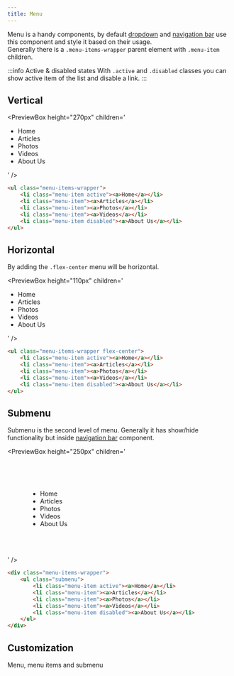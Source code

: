 ```yaml
---
title: Menu
---
```



Menu is a handy components, by default [dropdown](/docs/components/dropdown) and [navigation bar](/docs/components/navbar) use this component and style it based on their usage.  
Generally there is a `.menu-items-wrapper` parent element with `.menu-item` children.

:::info Active & disabled states
With `.active` and `.disabled` classes you can show active item of the list and disable a link.
:::

## Vertical

<PreviewBox
	height="270px"
	children='
<!DOCTYPE html>
<html lang="en">
	<head>
		<meta charset="UTF-8" />
		<meta http-equiv="X-UA-Compatible" content="IE=edge" />
		<meta name="viewport" content="width=device-width, initial-scale=1.0" />
		<link rel="stylesheet" href="https://raw.githack.com/amir2mi/FlatifyCSS/master/dist/css/flatify-min.css" />
		<title>Menu</title>
	</head>
	<body>
		<ul class="menu-items-wrapper">
			<li class="menu-item active"><a>Home</a></li>
			<li class="menu-item"><a>Articles</a></li>
			<li class="menu-item"><a>Photos</a></li>
			<li class="menu-item"><a>Videos</a></li>
			<li class="menu-item disabled"><a>About Us</a></li>
		</ul>
	</body>
</html>
'
/>

```html title="index.html"
<ul class="menu-items-wrapper">
	<li class="menu-item active"><a>Home</a></li>
	<li class="menu-item"><a>Articles</a></li>
	<li class="menu-item"><a>Photos</a></li>
	<li class="menu-item"><a>Videos</a></li>
	<li class="menu-item disabled"><a>About Us</a></li>
</ul>
```

## Horizontal

By adding the `.flex-center` menu will be horizontal.

<PreviewBox
	height="110px"
	children='
<!DOCTYPE html>
<html lang="en">
	<head>
		<meta charset="UTF-8" />
		<meta http-equiv="X-UA-Compatible" content="IE=edge" />
		<meta name="viewport" content="width=device-width, initial-scale=1.0" />
		<link rel="stylesheet" href="https://raw.githack.com/amir2mi/FlatifyCSS/master/dist/css/flatify-min.css" />
		<title>Menu</title>
	</head>
	<body>
		<ul class="menu-items-wrapper flex-center">
			<li class="menu-item active"><a>Home</a></li>
			<li class="menu-item"><a>Articles</a></li>
			<li class="menu-item"><a>Photos</a></li>
			<li class="menu-item"><a>Videos</a></li>
			<li class="menu-item disabled"><a>About Us</a></li>
		</ul>
	</body>
</html>
'
/>

```html title="index.html"
<ul class="menu-items-wrapper flex-center">
	<li class="menu-item active"><a>Home</a></li>
	<li class="menu-item"><a>Articles</a></li>
	<li class="menu-item"><a>Photos</a></li>
	<li class="menu-item"><a>Videos</a></li>
	<li class="menu-item disabled"><a>About Us</a></li>
</ul>
```

## Submenu

Submenu is the second level of menu. Generally it has show/hide functionality but inside [navigation bar](/docs/components/navbar) component.

<PreviewBox
	height="250px"
	children='
<!DOCTYPE html>
<html lang="en">
	<head>
		<meta charset="UTF-8" />
		<meta http-equiv="X-UA-Compatible" content="IE=edge" />
		<meta name="viewport" content="width=device-width, initial-scale=1.0" />
		<link rel="stylesheet" href="https://raw.githack.com/amir2mi/FlatifyCSS/master/dist/css/flatify-min.css" />
		<title>Menu</title>
	</head>
	<body>
		<div class="menu-items-wrapper" style="padding: 50px">
			<ul class="menu-items-wrapper submenu arrow-top">
				<li class="menu-item active"><a>Home</a></li>
				<li class="menu-item"><a>Articles</a></li>
				<li class="menu-item"><a>Photos</a></li>
				<li class="menu-item"><a>Videos</a></li>
				<li class="menu-item disabled"><a>About Us</a></li>
			</ul>
		</div>
	</body>
</html>
'
/>

```html title="index.html"
<div class="menu-items-wrapper">
	<ul class="submenu">
		<li class="menu-item active"><a>Home</a></li>
		<li class="menu-item"><a>Articles</a></li>
		<li class="menu-item"><a>Photos</a></li>
		<li class="menu-item"><a>Videos</a></li>
		<li class="menu-item disabled"><a>About Us</a></li>
	</ul>
</div>
```

## Customization

Menu, menu items and submenu
